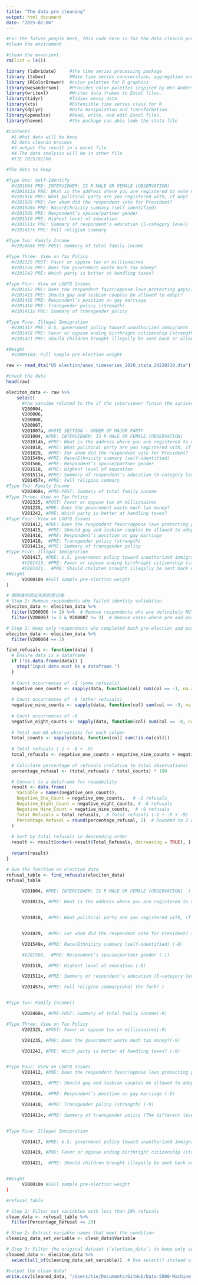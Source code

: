 ```yaml
---
title: "The data pre cleaning"
output: html_document
date: "2025-02-06"
---
```


```r
#For the future people here, this code here is for the data cleanin process of the 2020 American National election selection data.
#clean the enviroment

#clean the envorient
rm(list = ls())

library (lubridate)     #the time series processing package
library (tsbox)         #Make time series convverstion, aggregation and plotting simple
library (RColorBrewer)  #color palettes for R graphics
library(wesanderson)    #Provides color palettes inspired by Wes Anderson films.
library(writexl)        #Writes data frames to Excel files.
library(tidyr)          #Tidies messy data   
library(xts)            #Extensible time series class for R   
library(dplyr)          #Data manipulation and transformation.
library(openxlsx)       #Read, write, and edit Excel files.
library(haven)          #the package can able lode the stata file

````


```r
#Contents
  #1.What data will be keep
  #2.data cleanin process
  #3.output the result in a excel file
  #4.The data analysis will be in other file
  #TIE 2025/02/06

```

```R
#The data to keep

#Type One: Self-Identify
  #V201004 PRE: INTERVIEWER: IS R MALE OR FEMALE (OBSERVATION)
  #V201013a PRE: What is the address where you are registered to vote now? (Optional, for state comparison)
  #V201018 PRE: What political party are you registered with, if any?
  #V201029 PRE: For whom did the respondent vote for President?
  #V201549x PRE: Race/Ethnicity summary (self-identified)
  #V201566 PRE: Respondent’s spouse/partner gender
  #V201510 PRE: Highest level of education
  #V201511x PRE: Summary of respondent’s education (5-category level)
  #V201457x PRE: Full religion summary

#Type Two: Family Income
  #V202468x PRE-POST: Summary of total family income

#Type Three: View on Tax Policy
  #V202325 POST: Favor or oppose tax on millionaires
  #V201235 PRE: Does the government waste much tax money?
  #V201242 PRE: Which party is better at handling taxes?

#Type Four: View on LGBTQ Issues
  #V201412 PRE: Does the respondent favor/oppose laws protecting gays/lesbians against job discrimination?
  #V201415 PRE: Should gay and lesbian couples be allowed to adopt?
  #V201416 PRE: Respondent’s position on gay marriage
  #V201410 PRE: Transgender policy (strength)
  #V201411x PRE: Summary of transgender policy

#Type Five: Illegal Immigration
  #V201417 PRE: U.S. government policy toward unauthorized immigrants
  #V201419 PRE: Favor or oppose ending birthright citizenship (strength)
  #V201421 PRE: Should children brought illegally be sent back or allowed to stay?

#Weight
  #V200010a: Full sample pre-election weight

```



```r
raw <- read_dta("US election/anes_timeseries_2020_stata_20220210.dta")

#check the data
head(raw)
```


```r
eleciton_data <- raw %>% 
    select(
      #the varaibe related to the if the interviewer finish the suriver or not
      V200004,
      V200006,
      V200008,
      V200007,
      V201007a, #VOTE SECTION - ORDER OF MAJOR PARTY
      V201004, #PRE: INTERVIEWER: IS R MALE OR FEMALE (OBSERVATION)
      V201014b, #PRE: What is the address where you are registered to vote now? (Optional, for state comparison)
      V201018,  #PRE: What political party are you registered with, if any?
      V201029,  #PRE: For whom did the respondent vote for President?
      V201549x, #PRE: Race/Ethnicity summary (self-identified)
      V201566,  #PRE: Respondent’s spouse/partner gender
      V201510,  #PRE: Highest level of education
      V201511x, #PRE: Summary of respondent’s education (5-category level)
      V201457x, #PRE: Full religion summary
#Type Two: Family Income
      V202468x, #PRE-POST: Summary of total family income
#Type Three: View on Tax Policy
      V202325, #POST: Favor or oppose tax on millionaires
      V201235, #PRE: Does the government waste much tax money?
      V201242, #PRE: Which party is better at handling taxes?
#Type Four: View on LGBTQ Issues
      V201412, #PRE: Does the respondent favor/oppose laws protecting gays/lesbians against job discrimination?
      V201415,  #PRE: Should gay and lesbian couples be allowed to adopt?
      V201416,  #PRE: Respondent’s position on gay marriage
      V201410,  #PRE: Transgender policy (strength)
      V201411x, #PRE: Summary of transgender policy
#Type Five: Illegal Immigration
      V201417, #PRE: U.S. government policy toward unauthorized immigrants
      #V201419, #PRE: Favor or oppose ending birthright citizenship (strength)
      #V201421,  #PRE: Should children brought illegally be sent back or allowed to stay?
#Weight
      V200010a #Full sample pre-election weight
)

```


```r

# 删除身份验证失败的受访者
# Step 1: Remove respondents who failed identity validation
eleciton_data <- eleciton_data %>%
  filter(V200006 != 2) %>%  # Remove respondents who are definitely NOT the selected person
  filter(V200007 != 2 & V200007 != 3)  # Remove cases where pre and post-election respondents do not match

# Step 2: Keep only respondents who completed both pre-election and post-election interviews
eleciton_data <- eleciton_data %>%
  filter(V200004 == 3)

```




```R
find_refusals <- function(data) {
  # Ensure data is a dataframe
  if (!is.data.frame(data)) {
    stop("Input data must be a dataframe.")
  }
  
  # Count occurrences of -1 (some refusals)
  negative_one_counts <- sapply(data, function(col) sum(col == -1, na.rm = TRUE))
  
  # Count occurrences of -9 (other refusals)
  negative_nine_counts <- sapply(data, function(col) sum(col == -9, na.rm = TRUE))
  
  # Count occurrences of -8
  negative_eight_counts <- sapply(data, function(col) sum(col == -8, na.rm = TRUE))
  
  # Total non-NA observations for each column
  total_counts <- sapply(data, function(col) sum(!is.na(col)))  
  
  # Total refusals (-1 + -8 + -9)
  total_refusals <- negative_one_counts + negative_nine_counts + negative_eight_counts
  
  # Calculate percentage of refusals (relative to total observations)
  percentage_refusal <- (total_refusals / total_counts) * 100

  # Convert to a dataframe for readability
  result <- data.frame(
    Variable = names(negative_one_counts),
    Negative_One_Count = negative_one_counts,   # -1 refusals
    Negative_Eight_Count = negative_eight_counts, # -8 refusals
    Negative_Nine_Count = negative_nine_counts,  # -9 refusals
    Total_Refusals = total_refusals,  # Total refusals (-1 + -8 + -9)
    Percentage_Refusal = round(percentage_refusal, 2)  # Rounded to 2 decimal places
  )
  
  # Sort by total refusals in descending order
  result <- result[order(-result$Total_Refusals, decreasing = TRUE), ]
  
  return(result)
}

```

```r
# Run the function on election_data
refusal_table <- find_refusals(eleciton_data)
refusal_table


```

```R
      V201004, #PRE: INTERVIEWER: IS R MALE OR FEMALE (OBSERVATION)  (-1)

      V201013a, #PRE: What is the address where you are registered to vote now? (Optional, for state comparison) (-1)


      V201018,  #PRE: What political party are you registered with, if any? (-1)


      V201029,  #PRE: For whom did the respondent vote for President? (-1)

      V201549x, #PRE: Race/Ethnicity summary (self-identified) (-8)

      #V201566,  #PRE: Respondent’s spouse/partner gender (-1)

      V201510,  #PRE: Highest level of education (-8)

      V201511x, #PRE: Summary of respondent’s education (5-category level)(-9)

      V201457x, #PRE: Full religion summary(what the fuck? )


#Type Two: Family Income()

      V202468x, #PRE-POST: Summary of total family income(-9)

#Type Three: View on Tax Policy
      V202325, #POST: Favor or oppose tax on millionaires(-9)

      V201235, #PRE: Does the government waste much tax money?(-9)

      V201242, #PRE: Which party is better at handling taxes? (-9)


#Type Four: View on LGBTQ Issues
      V201412, #PRE: Does the respondent favor/oppose laws protecting gays/lesbians against job discrimination? (-9)

      V201415,  #PRE: Should gay and lesbian couples be allowed to adopt? (-9)

      V201416,  #PRE: Respondent’s position on gay marriage (-9)

      V201410,  #PRE: Transgender policy (strength) (-9)

      V201411x, #PRE: Summary of transgender policy (The different level of the hate trans gender basically)


#Type Five: Illegal Immigration

      V201417, #PRE: U.S. government policy toward unauthorized immigrants (-9)

      V201419, #PRE: Favor or oppose ending birthright citizenship (strength) (-9)

      V201421,  #PRE: Should children brought illegally be sent back or allowed to stay? (-9)


#Weight
      V200010a #Full sample pre-election weight
)


```

```r
#refusal_table

# Step 1: Filter out variables with less than 20% refusals
clean_data <- refusal_table %>%
  filter(Percentage_Refusal <= 20)

# Step 2: Extract variable names that meet the condition
cleaning_data_set_variable <- clean_data$Variable

# Step 3: Filter the original dataset (`election_data`) to keep only selected variables
cleaned_data <- eleciton_data %>%
  select(all_of(cleaning_data_set_variable))  # Use select() instead of filter()

#output the clean data!
write.csv(cleaned_data, "/Users/tie/Documents/GitHub/Data-5000-Machine-learning-project/cleaned_data.csv")
```










